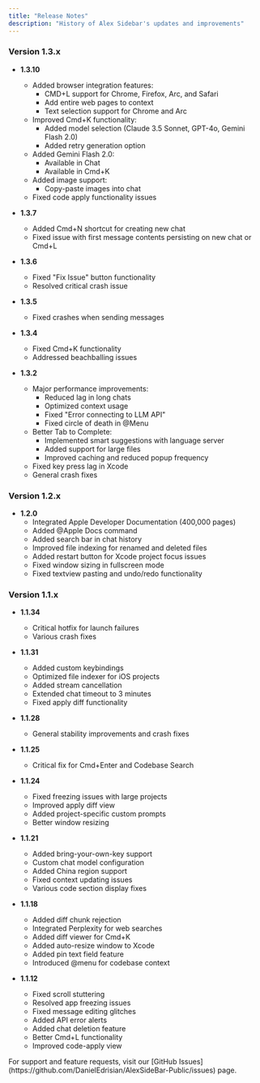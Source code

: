 ```yaml
---
title: "Release Notes"
description: "History of Alex Sidebar's updates and improvements"
---
```


### Version 1.3.x

- **1.3.10**
  - Added browser integration features:
    - CMD+L support for Chrome, Firefox, Arc, and Safari
    - Add entire web pages to context
    - Text selection support for Chrome and Arc
  - Improved Cmd+K functionality:
    - Added model selection (Claude 3.5 Sonnet, GPT-4o, Gemini Flash 2.0)
    - Added retry generation option
  - Added Gemini Flash 2.0:
    - Available in Chat
    - Available in Cmd+K
  - Added image support:
    - Copy-paste images into chat
  - Fixed code apply functionality issues

- **1.3.7**

  - Added Cmd+N shortcut for creating new chat
  - Fixed issue with first message contents persisting on new chat or Cmd+L

- **1.3.6**

  - Fixed "Fix Issue" button functionality
  - Resolved critical crash issue

- **1.3.5**

  - Fixed crashes when sending messages

- **1.3.4**

  - Fixed Cmd+K functionality
  - Addressed beachballing issues

- **1.3.2**
  - Major performance improvements:
    - Reduced lag in long chats
    - Optimized context usage
    - Fixed "Error connecting to LLM API"
    - Fixed circle of death in @Menu
  - Better Tab to Complete:
    - Implemented smart suggestions with language server
    - Added support for large files
    - Improved caching and reduced popup frequency
  - Fixed key press lag in Xcode
  - General crash fixes

### Version 1.2.x

- **1.2.0**
  - Integrated Apple Developer Documentation (400,000 pages)
  - Added @Apple Docs command
  - Added search bar in chat history
  - Improved file indexing for renamed and deleted files
  - Added restart button for Xcode project focus issues
  - Fixed window sizing in fullscreen mode
  - Fixed textview pasting and undo/redo functionality

### Version 1.1.x

- **1.1.34**

  - Critical hotfix for launch failures
  - Various crash fixes

- **1.1.31**

  - Added custom keybindings
  - Optimized file indexer for iOS projects
  - Added stream cancellation
  - Extended chat timeout to 3 minutes
  - Fixed apply diff functionality

- **1.1.28**

  - General stability improvements and crash fixes

- **1.1.25**

  - Critical fix for Cmd+Enter and Codebase Search

- **1.1.24**

  - Fixed freezing issues with large projects
  - Improved apply diff view
  - Added project-specific custom prompts
  - Better window resizing

- **1.1.21**

  - Added bring-your-own-key support
  - Custom chat model configuration
  - Added China region support
  - Fixed context updating issues
  - Various code section display fixes

- **1.1.18**

  - Added diff chunk rejection
  - Integrated Perplexity for web searches
  - Added diff viewer for Cmd+K
  - Added auto-resize window to Xcode
  - Added pin text field feature
  - Introduced @menu for codebase context

- **1.1.12**
  - Fixed scroll stuttering
  - Resolved app freezing issues
  - Fixed message editing glitches
  - Added API error alerts
  - Added chat deletion feature
  - Better Cmd+L functionality
  - Improved code-apply view

<Note>
  For support and feature requests, visit our [GitHub
  Issues](https://github.com/DanielEdrisian/AlexSideBar-Public/issues) page.
</Note>
